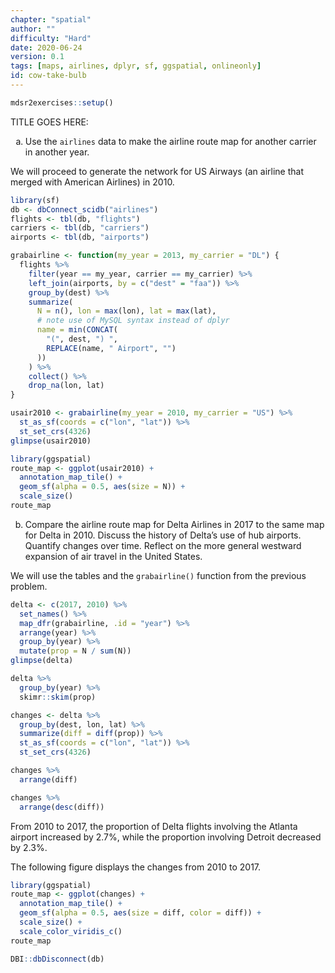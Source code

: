 ```yaml
---
chapter: "spatial"
author: ""
difficulty: "Hard"
date: 2020-06-24 
version: 0.1
tags: [maps, airlines, dplyr, sf, ggspatial, onlineonly]
id: cow-take-bulb
---
```


```r
mdsr2exercises::setup()
```

TITLE GOES HERE: 

a. Use the `airlines` data to make the airline route map for another carrier in another year. 

 <!--begin-answer-->

We will proceed to generate the network for US Airways (an airline that merged with American Airlines) in 2010.

```r
library(sf)
db <- dbConnect_scidb("airlines")
flights <- tbl(db, "flights")
carriers <- tbl(db, "carriers")
airports <- tbl(db, "airports")
```

```r
grabairline <- function(my_year = 2013, my_carrier = "DL") {
  flights %>%
    filter(year == my_year, carrier == my_carrier) %>%
    left_join(airports, by = c("dest" = "faa")) %>%
    group_by(dest) %>%
    summarize(
      N = n(), lon = max(lon), lat = max(lat),
      # note use of MySQL syntax instead of dplyr
      name = min(CONCAT(
        "(", dest, ") ",
        REPLACE(name, " Airport", "")
      ))
    ) %>%
    collect() %>%
    drop_na(lon, lat)
}
```

```r
usair2010 <- grabairline(my_year = 2010, my_carrier = "US") %>%
  st_as_sf(coords = c("lon", "lat")) %>%
  st_set_crs(4326)
glimpse(usair2010)
```


```r
library(ggspatial)
route_map <- ggplot(usair2010) +
  annotation_map_tile() +
  geom_sf(alpha = 0.5, aes(size = N)) +
  scale_size()
route_map
```
 <!--end-answer-->


b. Compare the airline route map for Delta Airlines in 2017 to the same map for Delta in 2010. Discuss the history of Delta's use of hub airports. Quantify changes over time.  Reflect on the more general westward expansion of air travel in the United States. 

<!--begin-answer-->

We will use the tables and the `grabairline()` function from the previous 
problem.

```r
delta <- c(2017, 2010) %>%
  set_names() %>%
  map_dfr(grabairline, .id = "year") %>%
  arrange(year) %>%
  group_by(year) %>%
  mutate(prop = N / sum(N))
glimpse(delta)
```

```r
delta %>%
  group_by(year) %>%
  skimr::skim(prop)
```

```r
changes <- delta %>%
  group_by(dest, lon, lat) %>%
  summarize(diff = diff(prop)) %>%
  st_as_sf(coords = c("lon", "lat")) %>%
  st_set_crs(4326)

changes %>%
  arrange(diff)

changes %>%
  arrange(desc(diff))
```

From 2010 to 2017, the proportion of Delta flights involving the Atlanta airport increased by 2.7\%, while the proportion involving Detroit decreased by 2.3\%.

The following figure displays the changes from 2010 to 2017.

```r
library(ggspatial)
route_map <- ggplot(changes) +
  annotation_map_tile() +
  geom_sf(alpha = 0.5, aes(size = diff, color = diff)) +
  scale_size() + 
  scale_color_viridis_c()
route_map
```

```r
DBI::dbDisconnect(db)
```


<!--end-answer-->

